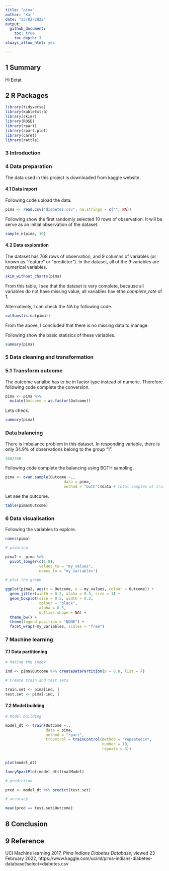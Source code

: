 ```yaml
---
title: "pima"
author: "Kar"
date: "23/02/2022"
output: 
  github_document:
    toc: true
    toc_depth: 3
always_allow_html: yes

---
```


## 1 Summary

Hi Eetat

## 2 R Packages

```r
library(tidyverse)
library(kableExtra)
library(skimr)
library(ROSE)
library(rpart)
library(rpart.plot)
library(caret)
library(rattle)

```


### 3 Introduction

### 4 Data preparation

The data used in this project is downloaded from kaggle website. 

#### 4.1 Data import

Following code upload the data.

```r

pima <- read.csv("diabetes.csv", na.strings = c("", NA))

```

Following show the first randomly selected 10 rows of observation. It will be serve as an initial observation of the dataset. 

```r
sample_n(pima, 10)

```
#### 4.2 Data exploration

The dataset has 768 rows of observation, and 9 columns of variables (or known as "feature" or "predictor"). In the dataset, all of the 9 variables are numerical variables. 

```r
skim_without_charts(pima)

```

From this table, I see that the dataset is very complete, because all variables do not have missing value, all variables hav ethe *complete_rate* of 1. 

Alternatively, I can check the NA by following code.

```r
colSums(is.na(pima))
```

From the above, I concluded that there is no missing data to manage.

Following show the basic statisics of these variables. 

```r
summary(pima)
```


### 5 Data cleaning and transformation

### 5.1 Transform outcome

The outcome varialbe has to be in factor type instead of numeric. Therefore following code complete the conversion. 

```r
pima <- pima %>% 
  mutate(Outcome = as.factor(Outcome))

```

Lets check. 

```r
summary(pima)
```

### Data balancing

There is imbalance problem in this dataset. In responding variable, there is only 34.9% of observations belong to the group "1".

```r
268/768

```
Following code complete the balancing using BOTH sampling. 

```r
pima <- ovun.sample(Outcome ~., 
                          data = pima, 
                          method = "both")$data # total samples of train set

```

Let see the outcome. 

```r
table(pima$Outcome)

```


### 6 Data visualisation

Following the variables to explore. 

```r
names(pima)
```

```r

# pivoting

pima2 <- pima %>% 
  pivot_longer(c(1:8), 
               values_to = "my_values",
               names_to = "my_variables")

# plot the graph

ggplot(pima2, aes(x = Outcome, y = my_values, colour = Outcome)) +
  geom_jitter(width = 0.2, alpha = 0.5, size = 1) +
  geom_boxplot(size = 0.2, width = 0.2, 
               colour = "black", 
               alpha = 0.5, 
               outlier.shape = NA) +
  theme_bw() +
  theme(legend.position = "NONE") +
  facet_wrap(~my_variables, scales = "free")

```

### 7 Machine learning

#### 7.1 Data partitioning

```r

# Making the index

ind <- pima$Outcome %>% createDataPartition(p = 0.8, list = F)

# Create train and test sets

train.set <- pima[ind, ]
test.set <- pima[-ind, ]


```



#### 7.2 Model building

```r

# Model building

model_dt <- train(Outcome ~., 
                  data = pima,
                  method = "rpart",
                  trControl = trainControl(method = "repeatedcv",
                                           number = 10,
                                           repeats = 3))
  
```

```r
plot(model_dt)


```
```r
fancyRpartPlot(model_dt$finalModel)
```

```r
# prediction

pred <- model_dt %>% predict(test.set)

# accuracy 

mean(pred == test.set$Outcome)

```




## 8 Conclusion

## 9 Reference

UCI Machine learning 2017, *Pima Indians Diabetes Database*, viewed 23 February 2022, https://www.kaggle.com/uciml/pima-indians-diabetes-database?select=diabetes.csv 

